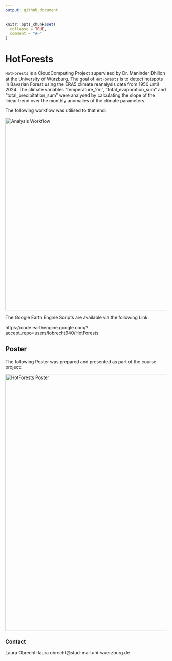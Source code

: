 ```yaml
---
output: github_document
---
```


<!-- README.md is generated from README.Rmd. Please edit that file -->

```r
knitr::opts_chunk$set(
  collapse = TRUE,
  comment = "#>"
)
```

# HotForests 

<!-- badges: start -->
<!-- badges: end -->

`HotForests` is a CloudComputing Project supervised by Dr. Maninder Dhillon at the University of Würzburg. The goal of `HotForests` is to detect hotspots in Bavarian Forest using the ERA5 climate reanalysis data from 1950 until 2024. The climate variables "temperature_2m", "total_evaporation_sum" and "total_precipitation_sum" were analysed by calculating the slope of the linear trend over the monthly anomalies of the climate parameters.


The following workflow was utilised to that end:

<img src="figures/workflow.JPG" alt="Analysis Workflow" style="width: 600px;"/>


The Google Earth Engine Scripts are available via the following Link:

https://code.earthengine.google.com/?accept_repo=users/lobrecht940/HotForests

## Poster
The following Poster was prepared and presented as part of the course project:

<img src="figures/Poster.png" alt="HotForests Poster" style="width: 800px;"/>



### Contact

Laura Obrecht: laura.obrecht@stud-mail.uni-wuerzburg.de

